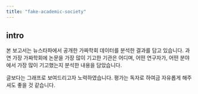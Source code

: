 ```yaml
---
title: "fake-academic-society"
---
```


## intro

본 보고서는 뉴스타파에서 공개한 가짜학회 데이터를 분석한 결과를 담고 있습니다. 과연 가장 가짜학회에 논문을 가장 많이 기고한 기관은 어디며, 어떤 연구자가, 어떤 분야에서 가장 많이 기고했는지 분석한 내용을 담았습니다.

글보다는 그래프로 보여드리고자 노력하였습니다. 평가는 독자로 하여금 자유롭게 해주셔도 좋을 것 같습니다.